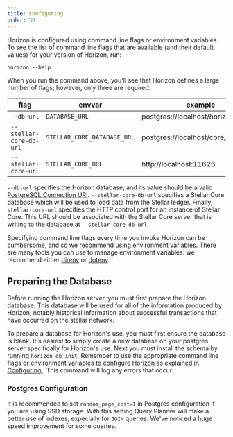 ```yaml
---
title: Configuring
order: 30
---
```



Horizon is configured using command line flags or environment variables. To see the list of command line flags that are available (and their default values) for your version of Horizon, run:

`horizon --help`

When you run the command above, you'll see that Horizon defines a large number of flags; however, only three are required:

| flag | envvar | example |
| --- | --- | --- |
| `--db-url` | `DATABASE_URL` | postgres://localhost/horizon_testnet |
| `--stellar-core-db-url` | `STELLAR_CORE_DATABASE_URL` | postgres://localhost/core_testnet |
| `--stellar-core-url` | `STELLAR_CORE_URL` | http://localhost:11626 |

`--db-url` specifies the Horizon database, and its value should be a valid [PostgreSQL Connection URI](http://www.postgresql.org/docs/9.2/static/libpq-connect.html#AEN38419). `--stellar-core-db-url` specifies a Stellar Core database which will be used to load data from the Stellar ledger. Finally, `--stellar-core-url` specifies the HTTP control port for an instance of Stellar Core. This URL should be associated with the Stellar Core server that is writing to the database at `--stellar-core-db-url`.

Specifying command line flags every time you invoke Horizon can be cumbersome, and so we recommend using environment variables. There are many tools you can use to manage environment variables: we recommend either [direnv](http://direnv.net/) or [dotenv](https://github.com/bkeepers/dotenv). 

## Preparing the Database

Before running the Horizon server, you must first prepare the Horizon database. This database will be used for all of the information produced by Horizon, notably historical information about successful transactions that have occurred on the stellar network.

To prepare a database for Horizon's use, you must first ensure the database is blank. It's easiest to simply create a new database on your postgres server specifically for Horizon's use. Next you must install the schema by running `horizon db init`. Remember to use the appropriate command line flags or environment variables to configure Horizon as explained in [Configuring ](./configuring.mdx). This command will log any errors that occur.

### Postgres Configuration

It is recommended to set `random_page_cost=1` in Postgres configuration if you are using SSD storage. With this setting Query Planner will make a better use of indexes, expecially for `JOIN` queries. We've noticed a huge speed improvement for some queries.
